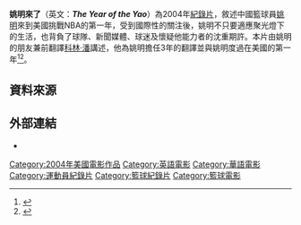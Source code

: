 {{noteTA
|T=zh-hans:姚明年;zh-hant:姚明來了;
|1=zh-hans:姚明年;zh-hant:姚明來了;
}}
{{Infobox film
 | name = 姚明來了<br>The Year of the Yao
 | director = {{ubl|[[亞當·戴狄歐|亞當·戴狄歐]]|[[詹姆斯·史登|詹姆斯·史登]]}}
 | image   =The-Year-of-the-Yao-poster.jpg
 | writer =
 | starring = [[姚明|姚明]]
 | producer = [[亞當·戴狄歐|亞當·戴狄歐]]
 | distributor = {{link-en|Fine Line Features|Fine Line Features}}
 | budget =
 | released = {{Film date|2004|9|16|[[Toronto_International_Film_Festival|TIFF]]}}
 | runtime = 88 分鐘
 | language = 英文、中文
 | country = {{USA}}
}}
'''姚明來了'''（英文：'''''The Year of the Yao'''''）為2004年[[紀錄片|紀錄片]]，敘述中國籃球員[[姚明|姚明]]來到美國挑戰NBA的第一年，受到國際性的關注後，姚明不只要適應聚光燈下的生活，也背負了球隊、新聞媒體、球迷及懷疑他能力者的沈重期許。本片由姚明的朋友兼前翻譯[[姚明#科林·潘|科林·潘]]講述，他為姚明擔任3年的翻譯並與姚明度過在美國的第一年<ref>{{cite news | last = Zhu | first = Junwei | title = 小巨人告别"拐杖" 潘克伦：我的电话为姚明而开 "Yao Ming says goodbye to Colin Pine" | publisher = tom.com | url = http://sports.tom.com/1019/1094/200562-615593.html | date = June 2, 2005 | accessdate = 2008-04-18 }}{{Dead link|date=2019年4月 |bot=InternetArchiveBot |fix-attempted=yes }}{{zh icon}}{{Dead link|date=September 2011}}</ref><ref>{{Cite web |url=http://hboasia.com/Signature/zh-tw/shows/the-year-of-the-yao-1012651/ |title=HBO電影介紹 |accessdate=2014-04-22 |archive-date=2014-09-03 |archive-url=https://web.archive.org/web/20140903081139/http://hboasia.com/Signature/zh-tw/shows/the-year-of-the-yao-1012651/ |dead-url=no }}</ref>。

==資料來源==
{{reflist}}

==外部連結==
*{{IMDb title|id=0360216|title=The Year of the Yao}}

{{休斯敦火箭}}
{{DEFAULTSORT:Year Of The Yao}}
[[Category:2004年美國電影作品|Category:2004年美國電影作品]]
[[Category:英語電影|Category:英語電影]]
[[Category:華語電影|Category:華語電影]]
[[Category:運動員紀錄片|Category:運動員紀錄片]]
[[Category:籃球紀錄片|Category:籃球紀錄片]]
[[Category:籃球電影|Category:籃球電影]]